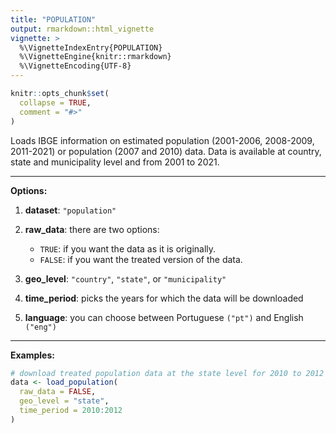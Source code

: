 ---
title: "POPULATION"
output: rmarkdown::html_vignette
vignette: >
  %\VignetteIndexEntry{POPULATION}
  %\VignetteEngine{knitr::rmarkdown}
  %\VignetteEncoding{UTF-8}
---

```{r, include = FALSE}
knitr::opts_chunk$set(
  collapse = TRUE,
  comment = "#>"
)
```

Loads IBGE information on estimated population (2001-2006, 2008-2009, 2011-2021) or population (2007 and 2010) data. Data is available at country, state and municipality level and from 2001 to 2021.

***
**Options:**

  1. **dataset**: `"population"`

  2. **raw_data**: there are two options:
      * `TRUE`: if you want the data as it is originally.
      * `FALSE`: if you want the treated version of the data. 
      
  3. **geo_level**: `"country"`, `"state"`, or `"municipality"`    
  
  4. **time_period**: picks the years for which the data will be downloaded

  5. **language**: you can choose between Portuguese `("pt")` and English `("eng")`
  
***

**Examples:**

```{r, eval = FALSE}
# download treated population data at the state level for 2010 to 2012
data <- load_population(
  raw_data = FALSE,
  geo_level = "state",
  time_period = 2010:2012
)
```

